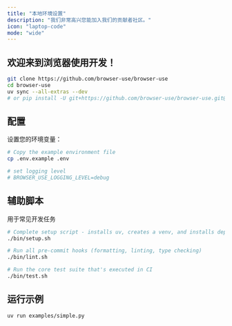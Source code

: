 ```yaml
---
title: "本地环境设置"
description: "我们非常高兴您能加入我们的贡献者社区。"
icon: "laptop-code"
mode: "wide"
---
```


## 欢迎来到浏览器使用开发！

```bash
git clone https://github.com/browser-use/browser-use
cd browser-use
uv sync --all-extras --dev
# or pip install -U git+https://github.com/browser-use/browser-use.git@main
```

## 配置

设置您的环境变量：

```bash
# Copy the example environment file
cp .env.example .env

# set logging level
# BROWSER_USE_LOGGING_LEVEL=debug
```

## 辅助脚本

用于常见开发任务

```bash
# Complete setup script - installs uv, creates a venv, and installs dependencies
./bin/setup.sh

# Run all pre-commit hooks (formatting, linting, type checking)
./bin/lint.sh

# Run the core test suite that's executed in CI
./bin/test.sh
```

## 运行示例

```bash
uv run examples/simple.py
```

